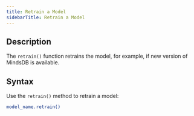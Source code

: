 ```yaml
---
title: Retrain a Model
sidebarTitle: Retrain a Model
---
```


## Description

The `retrain()` function retrains the model, for example, if new version of MindsDB is available.

## Syntax

Use the `retrain()` method to retrain a model:

```bash
model_name.retrain()
```

